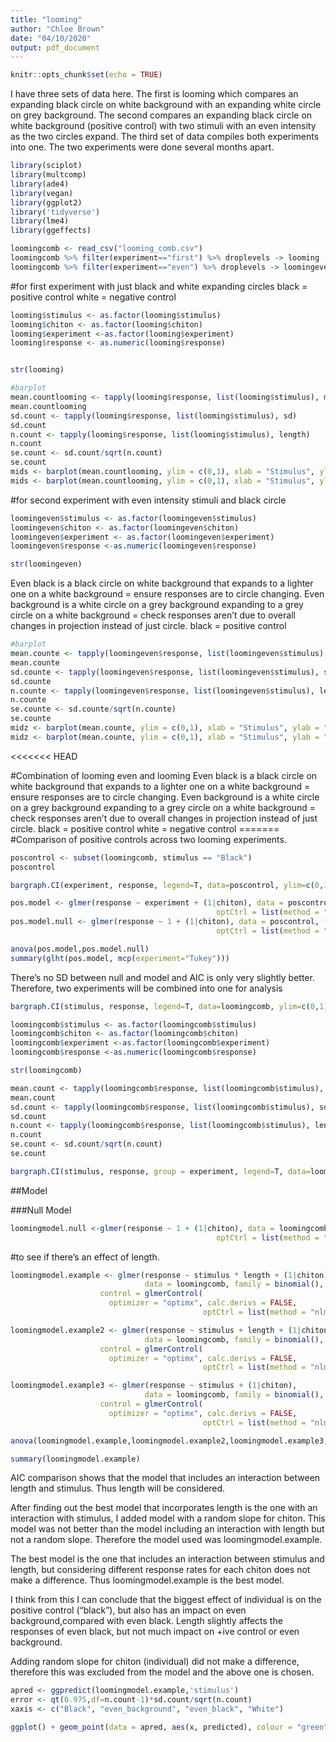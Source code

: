 ```yaml
---
title: "looming"
author: "Chloe Brown"
date: "04/10/2020"
output: pdf_document
---
```


```r
knitr::opts_chunk$set(echo = TRUE)
```

I have three sets of data here. The first is looming which compares an expanding black circle on white background with an expanding white circle on grey background. The second compares an expanding black circle on white background (positive control) with two stimuli with an even intensity as the two circles expand. The third set of data compiles both experiments into one. The two experiments were done several months apart.


```r
library(sciplot)
library(multcomp)
library(ade4)
library(vegan)
library(ggplot2)
library('tidyverse')
library(lme4)
library(ggeffects)
```

```r
loomingcomb <- read_csv("looming_comb.csv")
loomingcomb %>% filter(experiment=="first") %>% droplevels -> looming
loomingcomb %>% filter(experiment=="even") %>% droplevels -> loomingeven
```


#for first experiment with just black and white expanding circles
black = positive control
white = negative control
```r
looming$stimulus <- as.factor(looming$stimulus)
looming$chiton <- as.factor(looming$chiton)
looming$experiment <-as.factor(looming$experiment)
looming$response <- as.numeric(looming$response)


str(looming)
```

```r
#barplot
mean.countlooming <- tapply(looming$response, list(looming$stimulus), mean)
mean.countlooming
sd.count <- tapply(looming$response, list(looming$stimulus), sd)
sd.count
n.count <- tapply(looming$response, list(looming$stimulus), length)
n.count
se.count <- sd.count/sqrt(n.count)
se.count
mids <- barplot(mean.countlooming, ylim = c(0,1), xlab = "Stimulus", ylab = "Shadow Responses Elicited (%)") 
mids <- barplot(mean.countlooming, ylim = c(0,1), xlab = "Stimulus", ylab = "Shadow Responses Elicited (%)") +arrows(mids, mean.countlooming-se.count, mids, mean.countlooming+se.count,code = 3, angle = 90, length = 0.1)

```

#for second experiment with even intensity stimuli and black circle
```r
loomingeven$stimulus <- as.factor(loomingeven$stimulus)
loomingeven$chiton <- as.factor(loomingeven$chiton)
loomingeven$experiment <- as.factor(loomingeven$experiment)
loomingeven$response <-as.numeric(loomingeven$response)

str(loomingeven)
```
Even black is a black circle on white background that expands to a lighter one on a white background = ensure responses are to circle changing.
Even background is a white circle on a grey background expanding to a grey circle on a white background = check responses aren't due to overall changes in projection instead of just circle.
black = positive control
```r
#barplot
mean.counte <- tapply(loomingeven$response, list(loomingeven$stimulus), mean)
mean.counte
sd.counte <- tapply(loomingeven$response, list(loomingeven$stimulus), sd)
sd.counte
n.counte <- tapply(loomingeven$response, list(loomingeven$stimulus), length)
n.counte
se.counte <- sd.counte/sqrt(n.counte)
se.counte
midz <- barplot(mean.counte, ylim = c(0,1), xlab = "Stimulus", ylab = "Shadow Responses Elicited (%)") 
midz <- barplot(mean.counte, ylim = c(0,1), xlab = "Stimulus", ylab = "Shadow Responses Elicited (%)") +arrows(midz, mean.counte-se.counte, midz, mean.counte+se.counte,code = 3, angle = 90, length = 0.1)

```
<<<<<<< HEAD


#Combination of looming even and looming
Even black is a black circle on white background that expands to a lighter one on a white background = ensure responses are to circle changing.
Even background is a white circle on a grey background expanding to a grey circle on a white background = check responses aren't due to overall changes in projection instead of just circle.
black = positive control
white = negative control
=======
#Comparison of positive controls across two looming experiments.

```r
poscontrol <- subset(loomingcomb, stimulus == "Black")
poscontrol

bargraph.CI(experiment, response, legend=T, data=poscontrol, ylim=c(0,1), xlab = "Stimulus", ylab = "Response") #tp see black responses separately.

pos.model <- glmer(response ~ experiment + (1|chiton), data = poscontrol, family = binomial(),                             control = glmerControl(optimizer = "optimx", calc.derivs = FALSE,
                                              optCtrl = list(method = "nlminb", starttests = FALSE)))
pos.model.null <- glmer(response ~ 1 + (1|chiton), data = poscontrol, family = binomial(),                             control = glmerControl(optimizer = "optimx", calc.derivs = FALSE,
                                              optCtrl = list(method = "nlminb", starttests = FALSE)))

anova(pos.model,pos.model.null)
summary(glht(pos.model, mcp(experiment="Tukey")))
```
There's no SD between null and model and AIC is only very slightly better. Therefore, two experiments will be combined into one for analysis

```r
bargraph.CI(stimulus, response, legend=T, data=loomingcomb, ylim=c(0,1), xlab = "Stimulus", ylab = "Response") #tp see black responses separately.
```



```r
loomingcomb$stimulus <- as.factor(loomingcomb$stimulus)
loomingcomb$chiton <- as.factor(loomingcomb$chiton)
loomingcomb$experiment <-as.factor(loomingcomb$experiment)
loomingcomb$response <-as.numeric(loomingcomb$response)

str(loomingcomb)

mean.count <- tapply(loomingcomb$response, list(loomingcomb$stimulus), mean)
mean.count
sd.count <- tapply(loomingcomb$response, list(loomingcomb$stimulus), sd)
sd.count
n.count <- tapply(loomingcomb$response, list(loomingcomb$stimulus), length)
n.count
se.count <- sd.count/sqrt(n.count)
se.count

```


```r
bargraph.CI(stimulus, response, group = experiment, legend=T, data=loomingcomb, ylim=c(0,1), xlab = "Stimulus", ylab = "Response") #tp see black responses separately.

```

##Model

###Null Model
 
```r
loomingmodel.null <-glmer(response ~ 1 + (1|chiton), data = loomingcomb, family = binomial(),                             control = glmerControl(optimizer = "optimx", calc.derivs = FALSE,
                                              optCtrl = list(method = "nlminb", starttests = FALSE)))
```
 
#to see if there's an effect of length.
```r
loomingmodel.example <- glmer(response ~ stimulus * length + (1|chiton),
                              data = loomingcomb, family = binomial(),      
                    control = glmerControl(
                      optimizer = "optimx", calc.derivs = FALSE,
                                           optCtrl = list(method = "nlminb", starttests = FALSE)))  

loomingmodel.example2 <- glmer(response ~ stimulus + length + (1|chiton),
                              data = loomingcomb, family = binomial(),      
                    control = glmerControl(
                      optimizer = "optimx", calc.derivs = FALSE,
                                           optCtrl = list(method = "nlminb", starttests = FALSE)))  

loomingmodel.example3 <- glmer(response ~ stimulus + (1|chiton),
                              data = loomingcomb, family = binomial(),      
                    control = glmerControl(
                      optimizer = "optimx", calc.derivs = FALSE,
                                           optCtrl = list(method = "nlminb", starttests = FALSE)))  

anova(loomingmodel.example,loomingmodel.example2,loomingmodel.example3,loomingmodel.null)

summary(loomingmodel.example)

```
 

AIC comparison shows that the model that includes an interaction between length and stimulus. Thus length will be considered.


After finding out the best model that incorporates length is the one with an interaction with stimulus, I added model with a random slope for chiton. This model was not better than the model including an interaction with length but not a random slope. Therefore the model used was loomingmodel.example.


The best model is the one that includes an interaction between stimulus and length, but considering different response rates for each chiton does not make a difference. Thus loomingmodel.example is the best model.


I think from this I can conclude that the biggest effect of individual is on the positive control ("black"), but also has an impact on even background,compared with even black. Length slightly affects the responses of even black, but not much impact on +ive control or even background. 


Adding random slope for chiton (individual) did not make a difference, therefore this was excluded from the model and the above one is chosen.


```r
apred <- ggpredict(loomingmodel.example,'stimulus') 
error <- qt(0.975,df=n.count-1)*sd.count/sqrt(n.count)
xaxis <- c("Black", "even_background", "even_black", "White")

ggplot() + geom_point(data = apred, aes(x, predicted), colour = "green") + geom_errorbar(data = apred, aes(x = x, y = predicted, ymin = conf.low, ymax = conf.high), colour = "green") + geom_point(aes(apred$x, mean.count), colour = "black") + geom_errorbar(aes(xaxis, mean.count, ymin=mean.count-error, ymax=mean.count+error))
```

